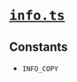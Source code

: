 # [`info.ts`](https://github.com/HausDAO/daohaus-monorepo/blob/develop/libs/common-utilities/src/content/info.ts)

## Constants

- `INFO_COPY`
